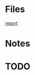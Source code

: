 = Files =
[[file:~/Documents/Meetings/Research Group/2017-05-26/report.odp|report]]


= Notes =


= TODO =
